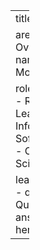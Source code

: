 ---
title: Reading IGs

area:
  name: Overview
topic:
  name: FHIR Data Modeling

roles:
  - Investigator
  - Research Leaders
  - Informaticist
  - Software Engineer
  - Clinician Scientist/Trainee

learning_objectives:
  - question: Question here
    answer: Answer here
---